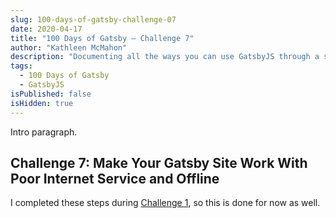 ```yaml
---
slug: 100-days-of-gatsby-challenge-07
date: 2020-04-17
title: "100 Days of Gatsby — Challenge 7"
author: "Kathleen McMahon"
description: "Documenting all the ways you can use GatsbyJS through a set of challenges."
tags:
  - 100 Days of Gatsby
  - GatsbyJS
isPublished: false
isHidden: true
---
```


Intro paragraph.

## Challenge 7: Make Your Gatsby Site Work With Poor Internet Service and Offline

I completed these steps during [Challenge 1](), so this is done for now as well.
